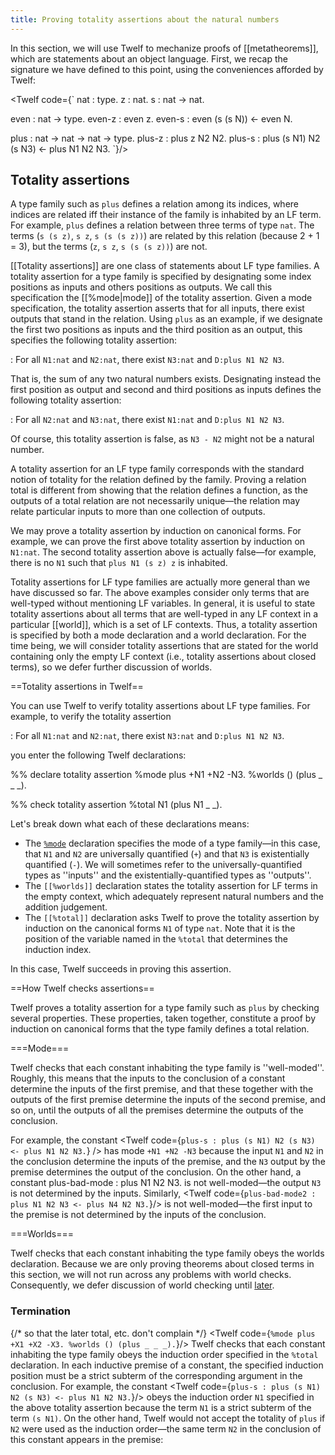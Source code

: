 ```yaml
---
title: Proving totality assertions about the natural numbers
---
```



In this section, we will use Twelf to mechanize proofs of [[metatheorems]], which are statements about an object language.
First, we recap the signature we have defined to this point, using the conveniences afforded by Twelf:

<Twelf code={`
nat : type.
z   : nat.
s   : nat -> nat.

even   : nat -> type.
even-z : even z.
even-s : even (s (s N))
    <- even N.

plus   : nat -> nat -> nat -> type.
plus-z : plus z N2 N2.
plus-s : plus (s N1) N2 (s N3)
     <- plus N1 N2 N3.
`}/>

## Totality assertions

A type family such as `plus` defines a relation among its indices, where indices are related iff their instance of the family is inhabited by an LF term.  For example, `plus` defines a relation between three terms of type `nat`.  The terms (`s (s z)`, `s z`, `s (s (s z))`) are related by this relation (because 2 + 1 = 3), but the terms (`z`, `s z`, `s (s (s z))`) are not.

[[Totality assertions]] are one class of statements about LF type families. A totality assertion for a type family is specified by designating some index positions as inputs and others positions as outputs.  We call this specification the [[%mode|mode]] of the totality assertion.  Given a mode specification, the totality assertion asserts that for all inputs, there exist outputs that stand in the relation. Using `plus` as an example, if we designate the first two positions as inputs and the third position as an output, this specifies the following totality assertion:

: For all `N1:nat` and `N2:nat`, there exist `N3:nat` and `D:plus N1 N2 N3`.

That is, the sum of any two natural numbers exists.  Designating instead the first position as output and second and third positions as inputs defines the following totality assertion:

: For all `N2:nat` and `N3:nat`, there exist `N1:nat` and `D:plus N1 N2 N3`.

Of course, this totality assertion is false, as `N3 - N2` might not be a natural number.

A totality assertion for an LF type family corresponds with the standard notion of totality for the relation defined by the family.  Proving a relation total is different from showing that the relation defines a function, as the outputs of a total relation are not necessarily unique&mdash;the relation may relate particular inputs to more than one collection of outputs.

We may prove a totality assertion by induction on canonical forms.  For example, we can prove the first above totality assertion by induction on `N1:nat`.  The second totality assertion above is actually false&mdash;for example, there is no `N1` such that `plus N1 (s z) z` is inhabited. 

Totality assertions for LF type families are actually more general than we have discussed so far.  The above examples consider only terms that are well-typed without mentioning LF variables. In general, it is useful to state totality assertions about all terms that are well-typed in any LF context in a particular [[world]], which is a set of LF contexts.  Thus, a totality assertion is specified by both a mode declaration and a world declaration.  For the time being, we will consider totality assertions that are stated for the world containing only the empty LF context (i.e., totality assertions about closed terms), so we defer further discussion of worlds.

==Totality assertions in Twelf==

You can use Twelf to verify totality assertions about LF type families.  For example, to verify the totality assertion

: For all `N1:nat` and `N2:nat`, there exist `N3:nat` and `D:plus N1 N2 N3`. 

you enter the following Twelf declarations:

<twelf import="base" export="mwt">
%% declare totality assertion
%mode plus +N1 +N2 -N3.
%worlds () (plus _ _ _).

%% check totality assertion
%total N1 (plus N1 _ _).
</twelf>

Let's break down what each of these declarations means:
* The [`%mode`]() declaration specifies the mode of a type family&mdash;in this case, that `N1` and `N2` are universally quantified (`+`) and that `N3` is existentially quantified (`-`).  We will sometimes refer to the universally-quantified types as ''inputs'' and the existentially-quantified types as ''outputs''.  
* The `[[%worlds]]` declaration states the totality assertion for LF terms in the empty context, which adequately represent natural numbers and the addition judgement.  
* The `[[%total]]` declaration asks Twelf to prove the totality assertion by induction on the canonical forms `N1` of type `nat`.  Note that it is the position of the variable named in the `%total` that determines the induction index.

In this case, Twelf succeeds in proving this assertion.

==How Twelf checks assertions==

Twelf proves a totality assertion for a type family such as `plus` by checking several properties.  These properties, taken together, constitute a proof by induction on canonical forms that the type family defines a total relation.  

===Mode===

Twelf checks that each constant inhabiting the type family is ''well-moded''.  Roughly, this means that the inputs to the conclusion of a constant determine the inputs of the first premise, and that these together with the outputs of the first premise determine the inputs of the second premise, and so on, until the outputs of all the premises determine the outputs of the conclusion.  

For example, the constant
<Twelf code={`
plus-s : plus (s N1) N2 (s N3)
	  <- plus N1 N2 N3.
`} />
has mode `+N1 +N2 -N3` because the input `N1` and `N2` in the conclusion determine the inputs of the premise, and the `N3` output by the premise determines the output of the conclusion.  On the other hand, a constant 
<twelf import="mwt" export="badmode" check="decl">
plus-bad-mode : plus N1 N2 N3.
</twelf>
is not well-moded&mdash;the output `N3` is not determined by the inputs.  Similarly, 
<Twelf code={`
plus-bad-mode2 : plus N1 N2 N3
               <- plus N4 N2 N3.
`}/>
is not well-moded&mdash;the first input to the premise is not determined by the inputs of the conclusion.

===Worlds===

Twelf checks that each constant inhabiting the type family obeys the worlds declaration.  Because we are only proving theorems about closed terms in this section, we will not run across any problems with world checks.  Consequently, we defer discussion of world checking until [later](http://twelf.org/wiki/Proving_metatheorems:Proving_totality_assertions_in_non-empty_contexts).

### Termination
{/* so that the later total, etc. don't complain */}
<Twelf code={`
%mode plus +X1 +X2 -X3.
%worlds () (plus _ _ _).
`}/>
Twelf checks that each constant inhabiting the type family obeys the induction order specified in the `%total` declaration.  In each inductive premise of a constant, the specified induction position must be a strict subterm of the corresponding argument in the conclusion.  For example, the constant
<Twelf code={`
plus-s : plus (s N1) N2 (s N3)
	  <- plus N1 N2 N3.
`}/>
obeys the induction order `N1` specified in the above totality assertion because the term `N1` is a strict subterm of the term `(s N1)`.  On the other hand, Twelf would not accept the totality of `plus` if `N2` were used as the induction order&mdash;the same term `N2` in the conclusion of this constant appears in the premise:

